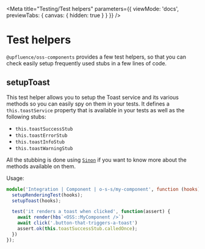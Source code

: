 
<Meta
  title="Testing/Test helpers"
  parameters={{
    viewMode: 'docs',
    previewTabs: { canvas: { hidden: true } }
  }}
/>

# Test helpers

`@upfluence/oss-components` provides a few test helpers, so that you can check
easily setup frequently used stubs in a few lines of code.

## setupToast

This test helper allows you to setup the Toast service and its various methods
so you can easily spy on them in your tests. It defines a `this.toastService`
property that is available in your tests as well as the following stubs:

- `this.toastSuccessStub`
- `this.toastErrorStub`
- `this.toastInfoStub`
- `this.toastWarningStub`

All the stubbing is done using
[`Sinon`](https://sinonjs.org/releases/v19/stubs/) if you want to know more
about the methods available on them.

Usage:

```typescript
module('Integration | Component | o-s-s/my-component', function (hooks) {
  setupRenderingTest(hooks);
  setupToast(hooks);

  test('it renders a toast when clicked', function(assert) {
    await render(hbs`<OSS::MyComponent />`)
    await click('.button-that-triggers-a-toast')
    assert.ok(this.toastSuccessStub.calledOnce);
  })
});
```
